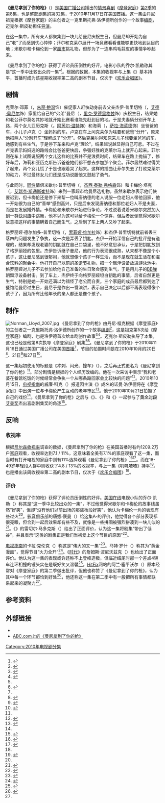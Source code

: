 {{noteTA
|G1=Movie
|G2=Show
|1=zh-hans:杰伊·普里切特;zh-hant:普傑;
|2=zh-hans:格罗莉娅·普里切特;zh-hant:普歌詠;
|3=zh-hans:曼尼·德尔加多;zh-hant:狄曼尼;
|4=zh-hans:克莱尔·邓菲;zh-hant:鄧嘉宜;
|5=zh-hans:菲尔·邓菲;zh-hant:鄧菲爾;
|6=zh-hans:海莉·邓菲;zh-hant:鄧海莉;
|7=zh-hans:亚历克斯·邓菲;zh-hant:鄧艾莉;
|8=zh-hans:卢克·邓菲;zh-hant:鄧路奇;
|9=zh-hans:米切尔·普里切特;zh-hant:普文卓;
|10=zh-hans:卡梅伦·塔克;zh-hant:滕卡文;
|11=zh-hans:莉莉·塔克·普里切特;zh-hant:普滕莉莉;
|12=zh-hans:杰伊;zh-hant:傑;
|13=zh-hans:格罗莉娅;zh-hant:歌詠;
|14=zh-hans:克莱尔;zh-hant:嘉宜;
|15=zh-hans:亚历克斯;zh-hant:艾莉;
|16=zh-hans:卢克;zh-hant:路奇;
|17=zh-hans:米切尔;zh-hant:文卓;
|18=zh-hans:卡梅伦;zh-hant:卡文;
}}
{{Infobox Television episode
| Title = 曼尼拿到了你的枪<br>Manny Get Your Gun
| Series = [[摩登家庭|摩登家庭]]
| Season = 2
| Episode = 8
| Airdate = 2010年11月16日<ref name="ep08">{{cite web |url=http://abc.go.com/shows/modern-family/episode-guide/episode-208-manny-get-your-gun |title=Modern Family Season 2 Manny Get Your Gun Episode Guide |publisher=ABC.com |accessdate=2013-07-25 |deadurl=yes |archiveurl=https://web.archive.org/web/20130725132733/http://abc.go.com/shows/modern-family/episode-guide/episode-208-manny-get-your-gun |archivedate=2013-07-25 }}</ref>
| Production = 2ARG11
| Story = {{link-en|克里斯托弗·洛伊德 (剧作家)|Christopher Lloyd (screenwriter)|克里斯托弗·洛伊德}}
| Teleplay = 丹尼·祖克（{{lang|en|Danny Zucker}}）
| Director = {{link-en|迈克尔·斯皮勒|Michael Spiller}}
| Episode list = [[摩登家庭剧集列表|摩登家庭剧集列表]]
| Image = 
| Caption = 
| Guests =*{{link-en|诺曼·洛伊德|Norman Lloyd}}饰唐纳德（{{lang|en|Donald}}）
*诺玛·迈克尔斯（{{lang|en|Norma Michaels}}饰海伦（{{lang|en|Helen}}
| Season list = {{Infobox Modern Family season two episode list}}
| Prev = 《{{link-en|叽叽喳喳|Chirp (Modern Family)}}》
| Next = 《{{link-en|塔克的妈|Mother Tucker (Modern Family)}}》
}}

'''《曼尼拿到了你的枪》'''（{{lang-en|''Manny Get Your Gun''}}）是[[美国广播公司|美国广播公司]]播出的[[情景喜剧|情景喜剧]]《[[摩登家庭|摩登家庭]]》[[摩登家庭_(第2季)|第2季]]的第8集，也是整部剧集的第32集，于2010年11月17日在[[美国|美国]]首播。这一集由丹尼·祖克根据《摩登家庭》的主创者之一克里斯托弗·洛伊德所创作的一个故事[[编剧|编剧]]，迈克尔·斯皮勒担任[[导演|导演]]。

在这一集中，所有亲人都聚集到一块儿给曼尼庆祝生日，但曼尼却开始为自己“老”了而感到忧心忡忡；菲尔和克莱尔展开一场竞赛看看谁能够更快地到达目的地；米歇尔和卡梅伦到一家[[超市|超市]]挑礼物，但却为了一连串鸡毛蒜皮的事情争吵起来。

《曼尼拿到了你的枪》获得了评论员压倒性的好评，电影小队的乔尔·凯勒称其是“这一季中比较出众的一集”<ref name="tvsquad">{{cite web|url=http://www.aoltv.com/2010/11/18/modern-family-season-2-episode-8-recap/ |title='Modern Family' Season 2, Episode 8 Recap |author=Keller, Joel |date=2010-11-18 |work=TV Squad |accessdate=2010-11-18 |archiveurl=https://web.archive.org/web/20120616045436/http://www.aoltv.com/2010/11/18/modern-family-season-2-episode-8-recap/ |archivedate=2012-06-16 |deadurl=no }}</ref>。根据{{link-en|尼尔森媒体调查|Nielsen Media Research}}的数据，本集的收视率与上集《{{link-en|叽叽喳喳|Chirp (Modern Family)}}》基本持平，首播时成为该星期收视率第二高的剧本节目，仅次于《[[欢乐合唱团|欢乐合唱团]]》。

==剧情==

克莱尔·邓菲（{{lang|en|Claire Dunphy}}，[[朱丽·鲍温|朱丽·鲍温]]饰）催促家人赶快动身前去父亲杰伊·普里切特（{{lang|en|Jay Pritchett}}，[[艾德·奥尼尔|艾德·奥尼尔]]饰）家里给自己的“弟弟”曼尼（{{lang|en|Manny}}，[[里克·罗德里格兹|里克·罗德里格兹]]饰）庆祝生日，结果她和老公菲尔莫名其妙地就开始比赛看谁能先赶到目的地。于是夫妻俩分别开车上路，两个女儿亚历克斯（{{lang|en|Alex}}，[[阿芮尔·温特|阿芮尔·温特]]饰）和海莉（{{lang|en|Haley}}，[[萨拉·海蓝德|萨拉·海蓝德]]饰）坐爸爸的车，小儿子卢克（{{lang|en|Luke}}）坐妈妈的车。卢克在车上问克莱尔为啥要和爸爸“分开”，原来他把两人“分别开车”理解成了“分开”。然后克莱尔得知原来儿子想要坐爸爸的车，她感到有些生气，于是停下车来和卢克“理论”，结果越说越显得自己可悲。不过在卢克表示妈妈选的路线会比爸爸更快后，争强好胜的克莱尔马上就开心起来。菲尔则在车上试图说服两个女儿这样的比赛并不是浪费时间，结果车在路上抛锚了，修好车后，海莉和亚历克斯告诉爸爸她们都不想去参加那个聚会。菲尔居然难过得哭了起来，两个女儿慌了于是也跟着哭了起来。这样的插曲让菲尔失去了打败克莱尔的动力，不过最终女儿们还是成功说服他又鼓起了勇气。

与此同时，[[同性恋|同性]]情侣米歇尔·普里切特（{{lang|en|Mitchell Pritchett}}，[[杰西·泰勒·弗格森|杰西·泰勒·弗格森]]饰）和卡梅伦·塔克（{{lang|en|Cameron Tucker}}，[[艾瑞克·斯通斯崔特|艾瑞克·斯通斯崔特]]饰）来到一家超市给曼尼选礼物。虽然米歇尔表示他们快要迟到，但卡梅伦还是停下来帮一位叫唐纳德的老人说服一位老妇人带他回家，他一开始很为自己的“善举”感到高兴，只是后来发现唐纳德和那位老妇人不是夫妻，而是在发展婚外情。卡梅伦和米歇尔开始进行争论，不过说着说着米歇尔突然加入到一群[[快闪族|快闪族]]中跳舞，他本以为这可以给卡梅伦一个惊喜，但后者反倒觉得米歇尔故意把这样的事情瞒着自己而生气，之后到了车上两人又吵了起来。

格罗丽娅·德尔加多-普里切特（{{lang|en|Gloria Delgado-Pritchett}}，[[索菲娅·维加拉|索菲娅·维加拉]]饰）和杰伊·普里切特就前者丢三落四的问题发生了争执，这一次是弄丢了钥匙。杰伊一开始深信自己的批评是有道理的，结果却发现老婆的钥匙就在自己口袋里，他不好意思承认，于是把钥匙放到了格罗丽娅的包里。杰伊告诉继子曼尼，他的行为表现很成熟，从来都不像是个小孩子，这让曼尼感到很郁闷，他就想像个孩子一样生活，而不是现在就生活在{{link-en|恶作剧电话|Prank call}}和混合饮料的聚会中。他打开自己以前的[[圣诞节|圣诞节]]礼物，把一个飘浮设备放进游泳池中。格罗丽娅对儿子不去参加给他自己准备的生日聚会感到生气，于是用儿子的[[BB弹|BB弹]]朝飘浮设备射击。到了车上，杰伊终于向格罗丽娅坦白钥匙的事情，后者自然更是生气，特别是她一开始还满以为错怪了老公而自责。三个家庭的成员最后都到达了餐馆给曼尼过生日，曼尼于是作出一番演讲，表示自己决定以后都不再表现得像个孩子了，因为所有比他年长的亲人都还是像个孩子。

==制作==
[[File:Norman_Lloyd_2007.jpg|thumb]]
《曼尼拿到了你的枪》由丹尼·祖克根据《摩登家庭》的主创者之一克里斯托弗·洛伊德所创作的一个故事[[编剧|编剧]]<ref name="imdbcredit">{{cite web |url=http://www.imdb.com/title/tt1627445/fullcredits |title=Modern Family Manny Get Your Gun (2010) - Full cast and crew |work=IMDb |accessdate=2013-07-25 |archive-date=2013-07-25 |archive-url=https://web.archive.org/web/20130725153742/http://www.imdb.com/title/tt1627445/fullcredits |dead-url=no }}</ref>，这是祖克第5次给《摩登家庭》编剧，也是洛伊德首次给本剧创作故事<ref>{{cite web|url=http://www.imdb.com/name/nm0958521/filmoseries#tt1442437 |title=Danny Zucker - Filmography by TV series |author= |date= |work= |accessdate=2013-07-25 |archiveurl=https://web.archive.org/web/20120701115944/http://www.imdb.com/name/nm0958521/filmoseries |archivedate=2012-07-01 |deadurl=no }}</ref><ref>{{cite web|url=http://www.imdb.com/name/nm0515941/filmoseries#tt1442437 |title=Christopher Lloyd (II) - Filmography by TV series |author= |date= |work= |accessdate=2013-07-25 |archiveurl=https://web.archive.org/web/20121009184320/http://www.imdb.com/name/nm0515941/filmoseries |archivedate=2012-10-09 |deadurl=no }}</ref>。迈克尔·斯皮勒执导了本集，这也已经是他第8次执导《摩登家庭》剧集<ref name="imdbcredit" /><ref>{{cite web |url=http://www.imdb.com/name/nm0818785/filmoseries#tt1442437 |title=Michael Spiller - Filmography by TV series |author= |date= |work= |accessdate=2013-07-25 |archive-date=2013-07-25 |archive-url=https://web.archive.org/web/20130725154219/http://www.imdb.com/name/nm0818785/filmoseries#tt1442437 |dead-url=no }}</ref>。《曼尼拿到了你的枪》于2010年11月16日通过美国广播公司在美国[[首演|首播]]<ref name="ep08" />，节目的拍摄时间是在2010年10月的20日<ref>{{cite web|url=http://www.abcmedianet.com/web/display/display_item.aspx?item=ph/htm/122360_0936.htm |title=Asset Display |publisher=Abcmedianet.com |date=2010-10-20 |accessdate=2010-12-23 |deadurl=yes |archiveurl=https://web.archive.org/web/20120919233417/http://www.abcmedianet.com/web/display/display_item.aspx?item=ph%2Fhtm%2F122360_0936.htm |archivedate=2012-09-19 }}</ref>、21日<ref name="nlfilm">{{cite web|url=http://www.abcmedianet.com/web/display/display_item.aspx?item=ph/htm/122359_1123.htm |title=Asset Display |publisher=Abcmedianet.com |date=2010-10-21 |accessdate=2010-12-21 |deadurl=yes |archiveurl=https://web.archive.org/web/20120919233411/http://www.abcmedianet.com/web/display/display_item.aspx?item=ph%2Fhtm%2F122359_1123.htm |archivedate=2012-09-19 }}</ref>和27日<ref>{{cite web|url=http://www.abcmedianet.com/web/display/display_item.aspx?item=ph/htm/122436_0027.htm |title=Asset Display |publisher=Abcmedianet.com |date=2010-10-27 |accessdate=2010-12-23 |deadurl=yes |archiveurl=https://web.archive.org/web/20120919233422/http://www.abcmedianet.com/web/display/display_item.aspx?item=ph%2Fhtm%2F122436_0027.htm |archivedate=2012-09-19 }}</ref>。

这一集起初使用的标题是《冲刺、闪光、撞车》（{{lang|en|Dash, Flash, Crash}}），之后再正式更名为《曼尼拿到了你的枪》<ref name="tvsquad" />。部分剧情是根据{{link-en|史蒂文·列维坦|Steven Levitan}}的个人经历改编的。他在一次采访中表示“我和老婆在餐馆吃饭的时候经常会争执一个从哪条路回家会比较快的问题”<ref>{{cite web|url=http://www.digitalspy.com/ustv/news/a247074/modern-family-exec-teases-new-season.html |title='Modern Family' exec teases new season |author=Wightman, Catriona |date=2010-07-20 |work=Digital spy |accessdate=2013-07-26 |archiveurl=https://web.archive.org/web/20120808021743/http://www.digitalspy.com/tv/s163/modern-family/news/a247074/modern-family-exec-teases-new-season.html |archivedate=2012-08-08 |deadurl=no }}</ref>。2010年10月15日，[[電視指南_(美國雜誌)|电视指南]]的威廉·科克（{{lang|en|William Keck}}）报道因主演《{{link-en|波城杏话|St. Elsewhere}}》成名的诺曼·洛伊德将在《摩登家庭》中出演一位与卡梅伦产生互动的老年市民<ref>{{cite web|url=http://www.tvguide.com/News/Kecks-Exclusives-St-1024427.aspx |title=Keck's Exclusives: St. Elsewhere Vet Guests on Modern Family |author=Keck, William |date=2010-10-15 |work=TV Guide |accessdate=2013-07-26 |archiveurl=https://web.archive.org/web/20121019024134/http://www.tvguide.com/News/Kecks-Exclusives-St-1024427.aspx |archivedate=2012-10-19 |deadurl=no }}</ref>。他于2010年10月21日拍摄了自己的戏份<ref name="nlfilm" />。《曼尼拿到了你的枪》之后与《{{link-en|抓现行|Caught in the Act (Modern Family)}}》、《{{link-en|欢乐音乐妙无穷 (摩登家庭)|The Musical Man|欢乐音乐妙无穷}}》和《{{link-en|母亲节 (摩登家庭)|Mother's Day (Modern Family)|母亲节}}》一起参与了[[黄金时段艾美奖|黄金时段艾美奖]]杰出喜剧剧集奖的角逐<ref>{{cite web|date=2011-05-25 |url=http://latimesblogs.latimes.com/awards/2011/05/lets-peek-inside-modern-familys-emmy-campaign-package.html |title=Let's peek inside 'Modern Family's' Emmy campaign package - latimes.com |publisher=The Los Angeles Times |accessdate=2013-07-26 |archiveurl=https://web.archive.org/web/20121102065148/http://latimesblogs.latimes.com/awards/2011/05/lets-peek-inside-modern-familys-emmy-campaign-package.html |archivedate=2012-11-02 |deadurl=no }}</ref>。

==反响==
===收视率===
根据[[尼尔森收视率|尼尔森收视率]]调查的数据，《曼尼拿到了你的枪》在美国首播时有约1209.2万户[[家庭|家庭]]观看，收视率达到7.1 / 11%，这意味着全美有7.1%的家庭观看了这一集，而当时有打开电视的家庭中则有11%选择观看《曼尼拿到了你的枪》<ref name="ratings">{{cite web |url=http://tvbythenumbers.zap2it.com/2010/11/18/wednesday-final-ratings-modern-family-criminal-minds-adjusted-up/72722/ |title=Wednesday Final Ratings: 'Modern Family', 'Criminal Minds' Adjusted Up |author=Seidman, Robert |date=2010-11-18 |work=TVbythenumbers |accessdate=2013-07-26 |archiveurl=https://web.archive.org/web/20121007034209/http://tvbythenumbers.zap2it.com/2010/11/18/wednesday-final-ratings-modern-family-criminal-minds-adjusted-up/72722/ |archivedate=2012-10-07 |deadurl=yes }}</ref><ref name="broadcast">{{cite web |url=http://tvbythenumbers.zap2it.com/2010/11/18/tv-ratings-wednesday-modern-family-down-but-tops-human-target-returns-weakly-defenders-law-orders-rise/72565/ |title=TV Ratings Wednesday: 'Modern Family,' Down, but Tops ; 'Human Target' Returns Weakly; Defenders, Law & Orders Rise |author=Seidman, Robert |date=2010-11-18 |work=TVbythenumbers |accessdate=2013-07-26 |archiveurl=https://web.archive.org/web/20121007034146/http://tvbythenumbers.zap2it.com/2010/11/18/tv-ratings-wednesday-modern-family-down-but-tops-human-target-returns-weakly-defenders-law-orders-rise/72565/ |archivedate=2012-10-07 |deadurl=yes }}</ref>。而在18-49岁年轻段人群中则收获了4.8 / 13%的收视率，与上一集《叽叽喳喳》持平<ref name="ratings" />，也是播出该周收视率第二高的剧本节目，仅次于《[[欢乐合唱团|欢乐合唱团]]》<ref>{{cite web |url=http://tvbythenumbers.zap2it.com/2010/11/23/tv-ratings-broadcast-top-25-nfl-glee-modern-family-ncis-dancing-with-the-stars-top-week-9-viewing/73160/ |title=TV Ratings Broadcast Top 25: NFL, Glee, Modern Family, NCIS, Dancing With the Stars Top Week 9 Viewing |author=Seidman, Robert |date=2010-11-23 |work=TVbythenumbers |accessdate=2013-07-26 |archiveurl=https://web.archive.org/web/20121019144025/http://tvbythenumbers.zap2it.com/2010/11/23/tv-ratings-broadcast-top-25-nfl-glee-modern-family-ncis-dancing-with-the-stars-top-week-9-viewing/73160/ |archivedate=2012-10-19 |deadurl=yes }}</ref>。

===评价===
《曼尼拿到了你的枪》获得了评论员压倒性的好评。[[美国在线|美国在线]]电视小队的乔尔·凯勒（{{lang|en|Joel Keller}}）称其是“这一季中比较出众的一集”，不过他觉得米歇尔和卡梅伦的故事线虽然“好笑”，但却“没有他们以前出场的那些桥段好笑”，他认为卡梅伦一角的表现有些过火<ref name="tvsquad" />。[[影音俱乐部|影音俱乐部]]的唐娜·褒曼（{{lang|en|Donna Bowman}}）给这集A-的评价，他觉得各个部分表现都很亮眼，但合到一起后效果却有些不及，就像是一些拼图被强烈拼凑到一块儿似的<ref>{{cite web|url=http://www.avclub.com/articles/manny-get-your-gun,47740/?utm_medium=trending&utm_campaign=recirculation |title=Manny Get Your Gun |author=Bowman, Donna |date=2010-11-17 |work=''The A.V. Club'' |accessdate=2013-07-26 |archiveurl=https://web.archive.org/web/20121009042050/http://www.avclub.com/articles/manny-get-your-gun%2C47740/?utm_medium=trending&utm_campaign=recirculation |archivedate=2012-10-09 |deadurl=no }}</ref>。《{{link-en|纽约 (杂志)|New York (magazine)|纽约}}》的雷切尔·马多克斯（{{lang|en|Rachael Maddux}}）给出了正面评价，认为这一集将剧集“带出了低谷”，并且表示“这类的剧集正是我们当初爱上这个节目的原因”<ref>{{cite web|url=http://www.vulture.com/2010/11/modern_family_recap_shoot_em_u.html |title=Modern Family Recap: Shoot ’Em Up |author=Maduxx, Rachel |date=2010-11-18 |work=''New York'' |accessdate=2013-07-26 |archiveurl=https://web.archive.org/web/20130508225930/http://www.vulture.com/2010/11/modern_family_recap_shoot_em_u.html |archivedate=2013-05-08 |deadurl=no }}</ref>。

[[電視指南_(美國雜誌)|电视指南]]的卡拉·克伦克（{{lang|en|Kara Klenk}}）称这是“伟大的又一集”<ref>{{cite web|url=http://www.tvguide.com/tvshows/modern-family-2010/episode-8-season-2/manny-gun/297616 |title=Modern Family Episode Recap: "Manny Get Your Gun" Season 2, Episode 8 |author=Klenk, Kara |date=2010-11-18 |work=TV Guide |accessdate=2013-07-26 |archiveurl=https://web.archive.org/web/20121019042704/http://www.tvguide.com/tvshows/modern-family-2010/episode-8-season-2/manny-gun/297616 |archivedate=2012-10-19 |deadurl=no }}</ref>。马特·罗什（{{lang|en|Matt Roush}}）称其为“黄金漫画”，觉得节目“火力全开”<ref>{{cite web|url=http://www.tvguide.com/News/Matts-TV-Week-1025793.aspx |title=Matt's TV Week in Review |author=Roush, Matt |date=2010-11-19 |work=TV Guide |accessdate=2013-07-26 |archiveurl=https://web.archive.org/web/20121019043611/http://www.tvguide.com/News/Matts-TV-Week-1025793.aspx |archivedate=2012-10-19 |deadurl=no }}</ref>。《[[时代_(杂志)|时代]]》的詹姆斯·波尼沃兹克（{{lang|en|James Poniewozik}}）也给出了正面评价。他认为这一集的表现或许还称不上登峰造极，但临近结尾时那一个差点4辆车连环相撞的镜头实在是既好笑又温馨<ref>{{cite web|url=http://entertainment.time.com/2010/11/18/modern-family-watch-the-amazing-race/ |title=Modern Family Watch: The Amazing Race |author=Poniewozik, James |date=2010-11-18 |work=''Time'' |accessdate=2013-07-26 |archiveurl=https://web.archive.org/web/20120830091506/http://entertainment.time.com/2010/11/18/modern-family-watch-the-amazing-race/ |archivedate=2012-08-30 |deadurl=no }}</ref>。[[HitFix|HitFix]]网站的阿兰·塞平沃尔（{{lang|en|Alan Sepinwall}}）原本经常对《摩登家庭》的第二季做出批评，但他也称赞了《曼尼拿到了你的枪》，认为其中每一个环节都恰到好处<ref name="hitfix">{{cite web|last=Sepinwall |first=Alan |url=http://www.hitfix.com/blogs/whats-alan-watching/posts/modern-family-manny-get-your-gun-flash-into-me |title=Modern Family - Manny Get Your Gun: Flash into me |publisher=HitFix.com |date= |accessdate=2013-07-26 |archiveurl=https://web.archive.org/web/20120731002155/http://www.hitfix.com/blogs/whats-alan-watching/posts/modern-family-manny-get-your-gun-flash-into-me |archivedate=2012-07-31 |deadurl=no }}</ref>，他还称这一集在第二季中有一股把所有事情都联系起来的凝聚力<ref name="hitfix"/>。

==参考资料==
{{reflist|2}}

==外部链接==
*{{imdb episode|1627445}}
*[https://web.archive.org/web/20130725132733/http://abc.go.com/shows/modern-family/episode-guide/episode-208-manny-get-your-gun ABC.com上的《曼尼拿到了你的枪》]

{{Good article}}

[[Category:2010年电视剧分集|Category:2010年电视剧分集]]
